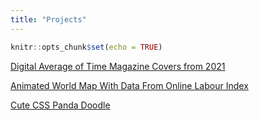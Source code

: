 ```yaml
---
title: "Projects"
---
```


```r
knitr::opts_chunk$set(echo = TRUE)
```

[Digital Average of Time Magazine Covers from 2021](https://www.joonalohtander.com/img_avg.html)

[Animated World Map With Data From Online Labour Index](https://www.joonalohtander.com/animated_mapplot.html)

[Cute CSS Panda Doodle](https://www.joonalohtander.com/panda-project.html)
